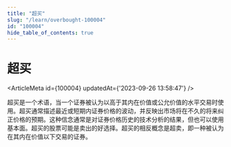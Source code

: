 ```yaml
---
title: "超买"
slug: "/learn/overbought-100004"
id: "100004"
hide_table_of_contents: true
---
```



# 超买

<ArticleMeta id={100004} updatedAt={'2023-09-26 13:58:47'} />
<div className='border-solid border-b border-t-0 my-4 border-[var(--ifm-color-gray-300)]' />

超买是一个术语，当一个证券被认为以高于其内在价值或公允价值的水平交易时使用。超买通常描述最近或短期内证券价格的波动，并反映出市场将在不久的将来纠正价格的预期。这种信念通常是对证券价格历史的技术分析的结果，但也可以使用基本面。超买的股票可能是卖出的好选择。超买的相反概念是超卖，即一种被认为在其内在价值以下交易的证券。
